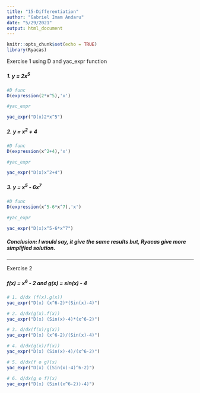```yaml
---
title: "15-Differentiation"
author: "Gabriel Imam Andaru"
date: "5/29/2021"
output: html_document
---
```


```r
knitr::opts_chunk$set(echo = TRUE)
library(Ryacas)
```

Exercise 1 
using D and yac_expr function

##### 1. y = 2x^5^  
```r
#D func
D(expression(2*x^5),'x')

#yac_expr

yac_expr("D(x)2*x^5")
```
##### 2. y = x^2^ + 4

```r
#D func
D(expression(x^2+4),'x')

#yac_expr

yac_expr("D(x)x^2+4")
```
  
##### 3. y = x^5^ - 6x^7^
```r
#D func
D(expression(x^5-6*x^7),'x')

#yac_expr

yac_expr("D(x)x^5-6*x^7")
```


##### Conclusion: I would say, it give the same results but, Ryacas give more simplified solution.
***

Exercise 2

##### f(x) = x^6^ - 2 and g(x) = sin(x) - 4

```r
# 1. d/dx (f(x).g(x))
yac_expr("D(x) (x^6-2)*(Sin(x)-4)")

# 2. d/dx(g(x).f(x))
yac_expr("D(x) (Sin(x)-4)*(x^6-2)")

# 3. d/dx(f(x)/g(x))
yac_expr("D(x) (x^6-2)/(Sin(x)-4)")

# 4. d/dx(g(x)/f(x))
yac_expr("D(x) (Sin(x)-4)/(x^6-2)")

# 5. d/dx(f o g)(x)
yac_expr("D(x) ((Sin(x)-4)^6-2)")

# 6. d/dx(g o f)(x)
yac_expr("D(x) (Sin((x^6-2))-4)")
```
